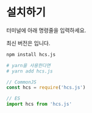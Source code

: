 
# 설치하기

터미널에 아래 명령줄을 입력하세요.

최신 버전은 <LatestVersion/> 입니다.

```bash
npm install hcs.js

# yarn을 사용한다면
# yarn add hcs.js
```

```ts
// CommonJS
const hcs = require('hcs.js')

// ES
import hcs from 'hcs.js'
```
